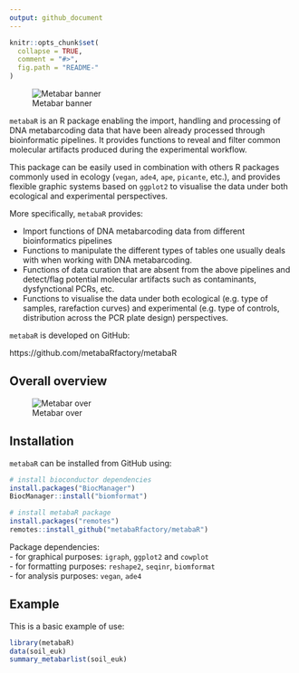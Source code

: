 ```yaml
---
output: github_document
---
```


<!-- README.md is generated from README.Rmd. Please edit that file -->

```r
knitr::opts_chunk$set(
  collapse = TRUE,
  comment = "#>",
  fig.path = "README-"
)
```

![Metabar banner](man/figures/metabaR.png)

`metabaR` is an R package enabling the import, handling and processing of DNA metabarcoding data that have been already processed through bioinformatic pipelines. It provides functions to reveal and filter common molecular artifacts produced during the experimental workflow. 

This package can be easily used in combination with others R packages commonly used in ecology (`vegan`, `ade4`, `ape`, `picante`, etc.), and provides flexible graphic systems based on `ggplot2` to visualise the data under both ecological and experimental perspectives.

More specifically, `metabaR` provides:

-   Import functions of DNA metabarcoding data from different bioinformatics pipelines      
-   Functions to manipulate the different types of tables one usually deals with when working with DNA metabarcoding.
-   Functions of data curation that are absent from the above pipelines and detect/flag potential molecular artifacts such as contaminants, dysfynctional PCRs, etc.    
-   Functions to visualise the data under both ecological (e.g. type of samples, rarefaction curves) and experimental (e.g. type of controls, distribution across the PCR plate design) perspectives. 

`metabaR` is developed on GitHub:

https://github.com/metabaRfactory/metabaR

## Overall overview

![Metabar over](man/figures/metabaR_overview.png)

## Installation

`metabaR` can be installed from GitHub using:

```r
# install bioconductor dependencies
install.packages("BiocManager")
BiocManager::install("biomformat")

# install metabaR package
install.packages("remotes")
remotes::install_github("metabaRfactory/metabaR")
```

Package dependencies:   
- for graphical purposes: `igraph`, `ggplot2` and `cowplot`   
- for formatting purposes: `reshape2`, `seqinr`, `biomformat`    
- for analysis purposes: `vegan`, `ade4`   

## Example

This is a basic example of use:

```r
library(metabaR)
data(soil_euk)
summary_metabarlist(soil_euk)
```
